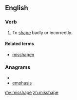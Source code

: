 ==English==
===Verb===
{{en-verb|misshapes|misshaping|misshaped|misshaped}}

#To [[shape]] badly or incorrectly.

====Related terms====
*[[misshapen]]

===Anagrams===
* {{alphagram|aehimpss}}
* [[emphasis#English|emphasis]]

[[my:misshape]]
[[zh:misshape]]